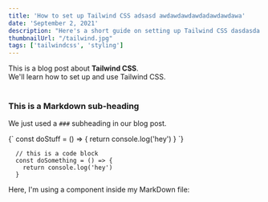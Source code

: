 ```yaml
---
title: 'How to set up Tailwind CSS adsasd awdawdawdawdadawdawdawa'
date: 'September 2, 2021'
description: "Here's a short guide on setting up Tailwind CSS dasdasda wdawddawda wd awd awdwdadwawdaw wad awd awd awdawd awd awd awd awdawd"
thumbnailUrl: "/tailwind.jpg"
tags: ['tailwindcss', 'styling']
---
```


<div>
  This is a blog post about <strong>Tailwind CSS</strong>. <br/>
  We'll learn how to set up and use Tailwind CSS.
</div>

<br/>

### This is a Markdown sub-heading
We just used a `###` subheading in our blog post.

<SyntaxHighlighter language="javascript">
  {`
    const doStuff = () => {
      return console.log('hey')
    }
  `}
</SyntaxHighlighter>

```
  // this is a code block
  const doSomething = () => {
    return console.log('hey')
  }
```

<div>Here, I'm using a component inside my MarkDown file:</div>